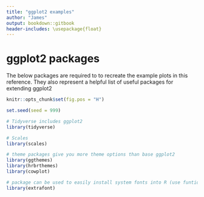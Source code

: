 ```yaml
---
title: "ggplot2 examples"
author: "James"
output: bookdown::gitbook
header-includes: \usepackage{float}
---
```

# ggplot2 packages

The below packages are required to to recreate the example plots in this reference. They also represent a helpful list of useful packages for extending ggplot2

```r
knitr::opts_chunk$set(fig.pos = "H")

set.seed(seed = 999)
```


```r
# Tidyverse includes ggplot2
library(tidyverse)

# Scales
library(scales)

# theme packages give you more theme options than base ggplot2
library(ggthemes)
library(hrbrthemes)
library(cowplot)

# package can be used to easily install system fonts into R (use funtion font_import)
library(extrafont)
```